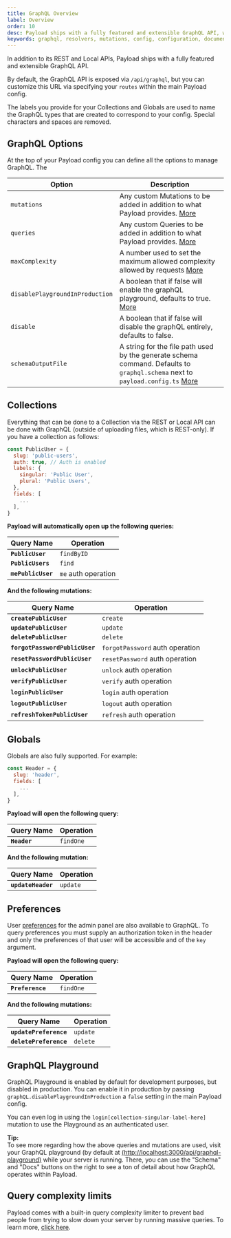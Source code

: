 ```yaml
---
title: GraphQL Overview
label: Overview
order: 10
desc: Payload ships with a fully featured and extensible GraphQL API, which can be used in addition to the REST and Local APIs to give you more flexibility.
keywords: graphql, resolvers, mutations, config, configuration, documentation, Content Management System, cms, headless, javascript, node, react, express
---
```


In addition to its REST and Local APIs, Payload ships with a fully featured and extensible GraphQL API.

By default, the GraphQL API is exposed via `/api/graphql`, but you can customize this URL via specifying your `routes` within the main Payload config.

The labels you provide for your Collections and Globals are used to name the GraphQL types that are created to correspond to your config. Special characters and spaces are removed.

## GraphQL Options

At the top of your Payload config you can define all the options to manage GraphQL. The

| Option               | Description  |
| -------------------- | -------------|
| `mutations`                     | Any custom Mutations to be added in addition to what Payload provides. [More](/docs/graphql/extending) |
| `queries`                       | Any custom Queries to be added in addition to what Payload provides. [More](/docs/graphql/extending) |
| `maxComplexity`                 | A number used to set the maximum allowed complexity allowed by requests [More](/docs/graphql/overview#query-complexity-limits) |
| `disablePlaygroundInProduction` | A boolean that if false will enable the graphQL playground, defaults to true. [More](/docs/graphql/overview#graphql-playground) |
| `disable`                       | A boolean that if false will disable the graphQL entirely, defaults to false. |
| `schemaOutputFile`              | A string for the file path used by the generate schema command. Defaults to `graphql.schema` next to `payload.config.ts` [More](/docs/graphql/graphql-schema) |

## Collections

Everything that can be done to a Collection via the REST or Local API can be done with GraphQL (outside of uploading files, which is REST-only). If you have a collection as follows:

```js
const PublicUser = {
  slug: 'public-users',
  auth: true, // Auth is enabled
  labels: {
    singular: 'Public User',
    plural: 'Public Users',
  },
  fields: [
    ...
  ],
}
```

**Payload will automatically open up the following queries:**

| Query Name             | Operation    |
| ---------------------- | -------------|
| **`PublicUser`**       | `findByID` |
| **`PublicUsers`**      | `find` |
| **`mePublicUser`**     | `me` auth operation |

**And the following mutations:**

| Query Name                     | Operation    |
| ------------------------------ | -------------|
| **`createPublicUser`**         | `create` |
| **`updatePublicUser`**         | `update` |
| **`deletePublicUser`**         | `delete` |
| **`forgotPasswordPublicUser`** | `forgotPassword` auth operation |
| **`resetPasswordPublicUser`**  | `resetPassword` auth operation |
| **`unlockPublicUser`**         | `unlock` auth operation |
| **`verifyPublicUser`**         | `verify` auth operation |
| **`loginPublicUser`**          | `login` auth operation |
| **`logoutPublicUser`**         | `logout` auth operation |
| **`refreshTokenPublicUser`**   | `refresh` auth operation |

## Globals

Globals are also fully supported. For example:

```js
const Header = {
  slug: 'header',
  fields: [
    ...
  ],
}
```

**Payload will open the following query:**

| Query Name             | Operation    |
| ---------------------- | -------------|
| **`Header`**           | `findOne`    |

**And the following mutation:**

| Query Name             | Operation    |
| ---------------------- | -------------|
| **`updateHeader`**     | `update`     |

## Preferences

User [preferences](/docs/admin/overview#preferences)  for the admin panel are also available to GraphQL. To query preferences you must supply an authorization token in the header and only the preferences of that user will be accessible and of the `key` argument.

**Payload will open the following query:**

| Query Name             | Operation    |
| ---------------------- | -------------|
| **`Preference`**       | `findOne`    |

**And the following mutations:**

| Query Name             | Operation    |
| ---------------------- | -------------|
| **`updatePreference`** | `update`     |
| **`deletePreference`** | `delete`     |

## GraphQL Playground

GraphQL Playground is enabled by default for development purposes, but disabled in production. You can enable it in production by passing `graphQL.disablePlaygroundInProduction` a `false` setting in the main Payload config.

You can even log in using the `login[collection-singular-label-here]` mutation to use the Playground as an authenticated user.

<Banner type="success">
  <strong>Tip:</strong><br/>
  To see more regarding how the above queries and mutations are used, visit your GraphQL playground (by default at <a href="http://localhost:3000/api/graphql-playground">(http://localhost:3000/api/graphql-playground)</a> while your server is running. There, you can use the "Schema" and "Docs" buttons on the right to see a ton of detail about how GraphQL operates within Payload.
</Banner>

## Query complexity limits

Payload comes with a built-in query complexity limiter to prevent bad people from trying to slow down your server by running massive queries. To learn more, [click here](/docs/production/preventing-abuse#limiting-graphql-complexity).
